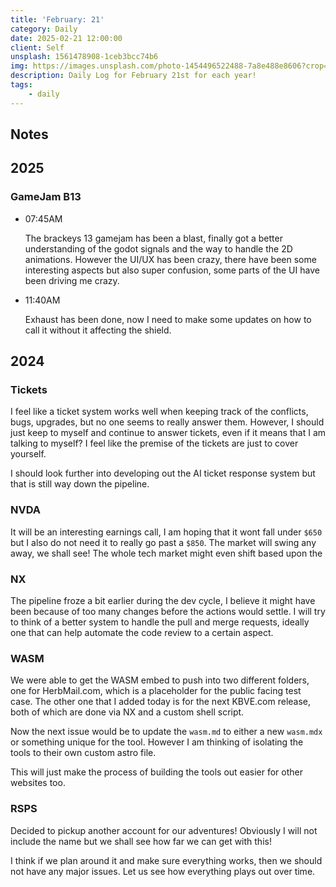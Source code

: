 ```yaml
---
title: 'February: 21'
category: Daily
date: 2025-02-21 12:00:00
client: Self
unsplash: 1561478908-1ceb3bcc74b6
img: https://images.unsplash.com/photo-1454496522488-7a8e488e8606?crop=entropy&cs=srgb&fm=jpg&ixid=MnwzNjM5Nzd8MHwxfHJhbmRvbXx8fHx8fHx8fDE2ODE3NDg2ODY&ixlib=rb-4.0.3&q=85
description: Daily Log for February 21st for each year!
tags:
    - daily
---
```


## Notes


## 2025

### GameJam B13

-   07:45AM

    The brackeys 13 gamejam has been a blast, finally got a better understanding of the godot signals and the way to handle the 2D animations.
    However the UI/UX has been crazy, there have been some interesting aspects but also super confusion, some parts of the UI have been driving me crazy.

-   11:40AM

    Exhaust has been done, now I need to make some updates on how to call it without it affecting the shield.
    

## 2024


### Tickets

I feel like a ticket system works well when keeping track of the conflicts, bugs, upgrades, but no one seems to really answer them.
However, I should just keep to myself and continue to answer tickets, even if it means that I am talking to myself? I feel like the premise of the tickets are just to cover yourself.

I should look further into developing out the AI ticket response system but that is still way down the pipeline.


### NVDA

It will be an interesting earnings call, I am hoping that it wont fall under `$650` but I also do not need it to really go past a `$850`.
The market will swing any away, we shall see!
The whole tech market might even shift based upon the


### NX

The pipeline froze a bit earlier during the dev cycle, I believe it might have been because of too many changes before the actions would settle.
I will try to think of a better system to handle the pull and merge requests, ideally one that can help automate the code review to a certain aspect.


### WASM

We were able to get the WASM embed to push into two different folders, one for HerbMail.com, which is a placeholder for the public facing test case.
The other one that I added today is for the next KBVE.com release, both of which are done via NX and a custom shell script.

Now the next issue would be to update the `wasm.md` to either a new `wasm.mdx` or something unique for the tool.
However I am thinking of isolating the tools to their own custom astro file.

This will just make the process of building the tools out easier for other websites too.


### RSPS

Decided to pickup another account for our adventures! Obviously I will not include the name but we shall see how far we can get with this!

I think if we plan around it and make sure everything works, then we should not have any major issues. Let us see how everything plays out over time.
